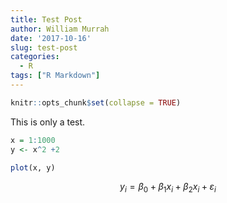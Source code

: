 ```yaml
---
title: Test Post
author: William Murrah
date: '2017-10-16'
slug: test-post
categories:
  - R
tags: ["R Markdown"]
---
```


```r
knitr::opts_chunk$set(collapse = TRUE)
```

This is only a test.

```r
x = 1:1000
y <- x^2 +2
```


```r
plot(x, y)
```


$$
y_i = \beta_0 + \beta_1 x_i + \beta_2 x_i + \varepsilon_i
$$